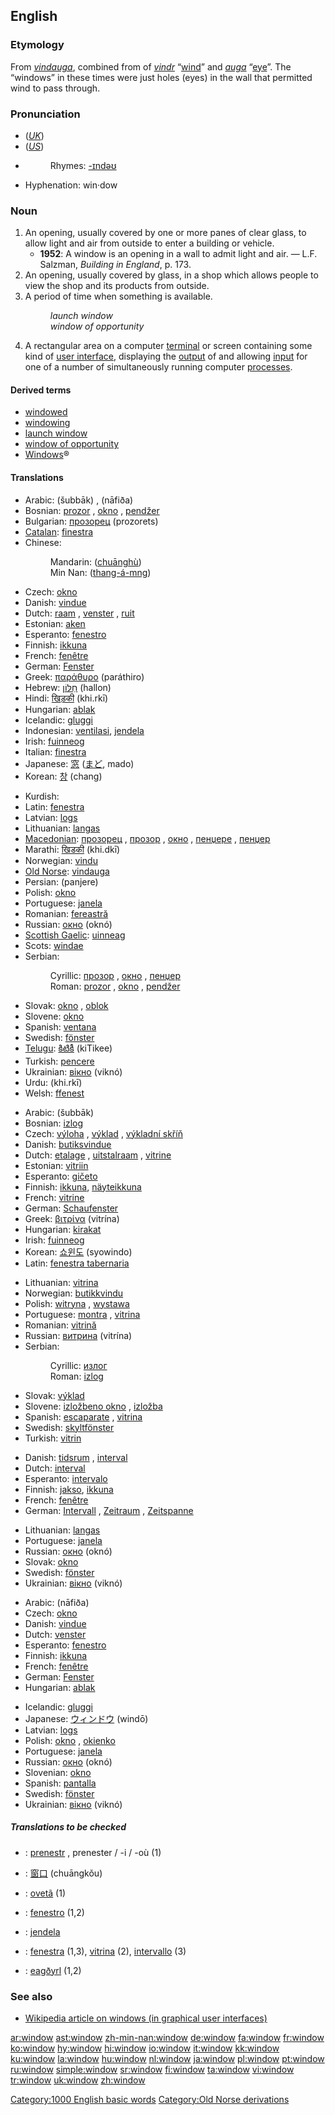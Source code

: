 {{wikipedia|window (disambiguation)}}
==English==

{{rank|write|caught|below|653|window|instead|giving|presence}}

===Etymology===
From {{ON.}} ''[[vindauga]]'', combined from of ''[[vindr]]'' “[[wind#Noun|wind]]” and ''[[auga]]'' “[[eye]]”. The “windows” in these times were just holes (eyes) in the wall that permitted wind to pass through.

===Pronunciation===
*(''[[Received Pronunciation|UK]]'') {{IPA|/ˈwɪndəʊ/}}
*(''[[General American|US]]'') {{IPA|/ˈwɪndoʊ/}}
*{{audio|en-us-window.ogg|Audio (US)}}
*:Rhymes: [[Rhymes:English:-ɪndəʊ|-ɪndəʊ]]
*Hyphenation: win·dow

===Noun===
{{wikipedia}}
{{en-noun}}

# An opening, usually covered by one or more panes of clear glass, to allow light and air from outside to enter a building or vehicle.
#* '''1952''': A window is an opening in a wall to admit light and air. &mdash; L.F. Salzman, ''Building in England'', p. 173.
# An opening, usually covered by glass, in a shop which allows people to view the shop and its products from outside.
# A period of time when something is available.
#: ''launch window''
#: ''window of opportunity''
# {{GUI}} A rectangular area on a computer [[terminal]] or screen containing some kind of [[user interface]], displaying the [[output]] of and allowing [[input]] for one of a number of simultaneously running computer [[process]]es.

====Derived terms====
*[[windowed]]
*[[windowing]]
*[[launch window]]
*[[window of opportunity]]
*[[Windows]]&reg;<!--operating system-->

====Translations====
{{trans-top|opening for light and air}}
*Arabic: {{ARchar|[[شباك]]}} (šubbāk) {{m}}, {{ARchar|[[نافذة]]}} (nāfiða) {{f}}
*Bosnian: [[prozor#Bosnian|prozor]] {{m}}, [[okno#Bosnian|okno]] {{n}}, [[pendžer#Bosnian|pendžer]] {{m}}
*Bulgarian: [[прозорец]] (prozorets) {{m}}
*[[Catalan]]: [[finestra]] {{f}}
*Chinese:
*:Mandarin: {{zh-ts|[[窗戶]]|[[窗户]]}} ([[chuānghù]])
*:Min Nan: {{zh-ts|[[窗仔門]]|[[窗仔门]]}} ([[thang-á-mn̂g|thang-á-mn{{unicode|̂}}g]])
*Czech: [[okno]] {{n}}
*Danish: [[vindue]] {{n}}
*Dutch: [[raam]] {{n}}, [[venster]] {{n}}, [[ruit]] {{f}}
*Estonian: [[aken]] {{f}}
*Esperanto: [[fenestro]]
*Finnish: [[ikkuna]]
*French: [[fenêtre]] {{f}}
*German: [[Fenster]] {{n}}
*Greek: [[παράθυρο]] (paráthiro) {{n}}
*Hebrew: [[חלון|חַלּוֹן]] (hallon) {{m}}
*Hindi: [[खिड़की]] (khi.rkī) {{f}}
*Hungarian: [[ablak]]
*Icelandic: [[gluggi]] {{m}}
*Indonesian: [[ventilasi]], [[jendela]]
*Irish: [[fuinneog]] {{f}}
*Italian: [[finestra]] {{f}}
*Japanese: [[窓]] ([[まど]], mado)
*Korean: [[창]] (chang)
{{trans-mid}}
*Kurdish: {{KUchar|[[په‌نجه‌ره‌]]}}
*Latin: [[fenestra]] {{f}}
*Latvian: [[logs]] {{m}}
*Lithuanian: [[langas]] {{m}}
*[[Macedonian]]: [[прозорец]] {{m}}, [[прозор]] {{m}}, [[окно]] {{n}}, [[пенџере]] {{n}}, [[пенџер]] {{m}}
*Marathi: [[खिडकी]] (khi.dkī)
*Norwegian: [[vindu]] {{n}}
*[[Old Norse]]: [[vindauga]] {{n}}
*Persian: {{FAchar|[[پنجره]]}} (panjere)
*Polish: [[okno]] {{n}}
*Portuguese: [[janela]] {{f}}
*Romanian: [[fereastră]] {{f}}
*Russian: [[окно]] (oknó) {{n}}
*[[Scottish Gaelic]]: [[uinneag]] {{f}}
*Scots: [[windae]]
*Serbian:
*:Cyrillic: [[прозор#Serbian|прозор]] {{m}}, [[окно#Serbian|окно]] {{n}}, [[пенџер#Serbian|пенџер]] {{m}}
*:Roman: [[prozor#Serbian|prozor]] {{m}}, [[okno#Serbian|okno]] {{n}}, [[pendžer#Serbian|pendžer]] {{m}}
*Slovak: [[okno#Slovak|okno]] {{n}}, [[oblok#Slovak|oblok]] {{m}}
*Slovene: [[okno]] {{n}}
*Spanish: [[ventana]] {{f}}
*Swedish: [[fönster]] {{n}}
*[[Telugu]]: [[కిటికీ]] (kiTikee)
*Turkish: [[pencere]]
*Ukrainian: [[вікно]] (viknó) {{n}}
*Urdu: {{URchar|[[کھڑکی]]}} (khi.rkī) {{f}}
*Welsh: [[ffenest]] {{f}}
{{trans-bottom}}

{{trans-top|shop window}}
*Arabic: {{ARchar|[[شباك]]}} (šubbāk) {{m}}
*Bosnian: [[izlog#Bosnian|izlog]] {{m}}
*Czech: [[výloha]] {{f}}, [[výklad]] {{m}}, [[výkladní skříň]] {{f}}
*Danish: [[butiksvindue]] {{n}}
*Dutch: [[etalage]] {{f}}, [[uitstalraam]] {{n}}, [[vitrine#Dutch|vitrine]] {{f}}
*Estonian: [[vitriin]] {{f}}
*Esperanto: [[gičeto]]
*Finnish: [[ikkuna]], [[näyteikkuna]]
*French: [[vitrine]] {{f}}
*German: [[Schaufenster]] {{n}}
*Greek: [[βιτρίνα]] (vitrína) {{f}}
*Hungarian: [[kirakat]]
*Irish: [[fuinneog]] {{f}}
*Korean: [[쇼윈도]] (syowindo)
*Latin: [[fenestra tabernaria]]
{{trans-mid}}
*Lithuanian: [[vitrina]] {{f}}
*Norwegian: [[butikkvindu]] {{n}}
*Polish: [[witryna]] {{f}}, [[wystawa]] {{f}}
*Portuguese: [[montra]] {{f}}, [[vitrina]] {{f}}
*Romanian: [[vitrină]] {{f}}
*Russian: [[витрина]] (vitrína) {{f}}
*Serbian:
*:Cyrillic: [[излог#Serbian|излог]] {{m}}
*:Roman: [[izlog#Serbian|izlog]] {{m}}
*Slovak: [[výklad#Slovak|výklad]] {{m}}
*Slovene: [[izložbeno okno]] {{n}}, [[izložba]] {{f}}
*Spanish: [[escaparate]] {{m}}, [[vitrina]] {{f}}
*Swedish: [[skyltfönster]] {{n}}
*Turkish: [[vitrin]]
{{trans-bottom}}

{{trans-top|period of time}}
*Danish: [[tidsrum]] {{n}}, [[interval]] {{n}}
*Dutch: [[interval]] {{n}}
*Esperanto: [[intervalo]]
*Finnish: [[jakso]], [[ikkuna]]
*French: [[fenêtre]] {{f}}
*German: [[Intervall]] {{n}}, [[Zeitraum]] {{m}}, [[Zeitspanne]] {{f}}
{{trans-mid}}
*Lithuanian: [[langas]] {{m}}
*Portuguese: [[janela]] {{f}}
*Russian: [[окно]] (oknó) {{n}}
*Slovak: [[okno#Slovak|okno]] {{n}}
*Swedish: [[fönster]] {{n}}
*Ukrainian: [[вікно]] (viknó) {{n}}
{{trans-bottom}}

{{trans-top|area on a computer screen}}
*Arabic: {{ARchar|[[نافذة]]}} (nāfiða) {{f}}
*Czech: [[okno]] {{n}}
*Danish: [[vindue]] {{n}}
*Dutch: [[venster]] {{n}}
*Esperanto: [[fenestro]]
*Finnish: [[ikkuna]]
*French: [[fenêtre]] {{f}}
*German: [[Fenster]] {{n}}
*Hungarian: [[ablak]]
{{trans-mid}}
*Icelandic: [[gluggi]] {{m}}
*Japanese: [[ウィンドウ]] (windō)
*Latvian: [[logs]] {{m}}
*Polish: [[okno]] {{n}}, [[okienko]] {{n}}
*Portuguese: [[janela]] {{f}}
*Russian: [[окно]] (oknó) {{n}}
*Slovenian: [[okno]]
*Spanish: [[pantalla]] {{f}}
*Swedish: [[fönster]] {{n}}
*Ukrainian: [[вікно]] (viknó) {{n}}
{{trans-bottom}}

=====Translations to be checked=====
<!--Remove this section once all of the translations below have been moved into the tables above.-->
{{checktrans}}

*{{ttbc|Breton}}: [[prenestr]] {{m}}, prenester / -i / -où {{p}} (1)
*{{ttbc|Chinese}}: [[窗口]] (chuāngkǒu)
*{{ttbc|Guaraní}}: [[ovetã]] (1)
*{{ttbc|Ido}}: [[fenestro]] (1,2)
*{{ttbc|Indonesian}}: [[jendela]]
*{{ttbc|Interlingua}}: [[fenestra]] (1,3), [[vitrina]] (2), [[intervallo]] (3)
*{{ttbc|Old English}}: [[eagðyrl]] (1,2)

===See also===
*[[w:window_(computing)|Wikipedia article on windows (in graphical user interfaces)]]

[[Category:1000 English basic words]]
[[Category:Old Norse derivations]]

[[ar:window]]
[[ast:window]]
[[zh-min-nan:window]]
[[de:window]]
[[fa:window]]
[[fr:window]]
[[ko:window]]
[[hy:window]]
[[hi:window]]
[[io:window]]
[[it:window]]
[[kk:window]]
[[ku:window]]
[[la:window]]
[[hu:window]]
[[nl:window]]
[[ja:window]]
[[pl:window]]
[[pt:window]]
[[ru:window]]
[[simple:window]]
[[sr:window]]
[[fi:window]]
[[ta:window]]
[[vi:window]]
[[tr:window]]
[[uk:window]]
[[zh:window]]